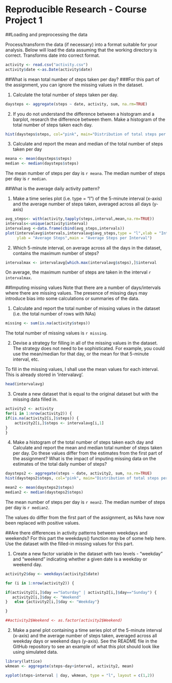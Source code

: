 Reproducible Research - Course Project 1
=========================================

##Loading and preprocessing the data

Process/transform the data (if necessary) into a format suitable for your analysis. Below will load the data assuming that the working directory is correct. Transforms date into correct format.

```{r, echo=TRUE}
activity <- read.csv("activity.csv")
activity$date <-as.Date(activity$date)
```


##What is mean total number of steps taken per day?
###For this part of the assignment, you can ignore the missing values in the dataset.

1. Calculate the total number of steps taken per day.
```{r, echo=TRUE}
daysteps <- aggregate(steps ~ date, activity, sum, na.rm=TRUE)

```


2. If you do not understand the difference between a histogram and a barplot, research the difference between them. Make a histogram of the total number of steps taken each day. 
```{r, echo=TRUE}
hist(daysteps$steps, col="pink", main="Distribution of total steps per day", xlab="Number of steps")

```

3. Calculate and report the mean and median of the total number of steps taken per day

```{r, echo=TRUE}
meana <- mean(daysteps$steps)
median <- median(daysteps$steps)

```
The mean number of steps per day is `r meana`. The median number of steps per day is `r median`.


##What is the average daily activity pattern?

1. Make a time series plot (i.e. type = "l") of the 5-minute interval (x-axis) and the average number of steps taken, averaged across all days (y-axis)
```{r, echo=TRUE}

avg_steps<- with(activity,tapply(steps,interval,mean,na.rm=TRUE))
intervals<-unique(activity$interval)
intervalavg <-data.frame(cbind(avg_steps,intervals))
plot(intervalavg$intervals,intervalavg$avg_steps,type = "l",xlab = "Intervals",
     ylab = "Average Steps",main = "Average Steps per Interval")


```


2. Which 5-minute interval, on average across all the days in the dataset, contains the maximum number of steps?

```{r, echo=TRUE}
intervalmax <- intervalavg[which.max(intervalavg$steps),]$interval

```
On average, the maximum number of steps are taken in the interval `r intervalmax`. 




##Imputing missing values
Note that there are a number of days/intervals where there are missing values. The presence of missing days may introduce bias into some calculations or summaries of the data.

1. Calculate and report the total number of missing values in the dataset (i.e. the total number of rows with NAs)
```{r, echo=TRUE}
missing <- sum(is.na(activity$steps))

```
The total number of missing values is `r missing`. 


2. Devise a strategy for filling in all of the missing values in the dataset. The strategy does not need to be sophisticated. For example, you could use the mean/median for that day, or the mean for that 5-minute interval, etc.

To fill in the missing values, I shall use the mean values for each interval. This is already stored in 'intervalavg'.

```{r, echo=TRUE}
head(intervalavg)
```



3. Create a new dataset that is equal to the original dataset but with the missing data filled in.

```{r, echo=TRUE}
activity2 <- activity
for(i in 1:nrow(activity2)) {
if(is.na(activity2[i,]$steps)) {
    activity2[i,]$steps <- intervalavg[i,1]
}
}

```

4. Make a histogram of the total number of steps taken each day and Calculate and report the mean and median total number of steps taken per day. Do these values differ from the estimates from the first part of the assignment? What is the impact of imputing missing data on the estimates of the total daily number of steps?
```{r, echo=TRUE}
daysteps2 <- aggregate(steps ~ date, activity2, sum, na.rm=TRUE)
hist(daysteps2$steps, col="pink", main="Distribution of total steps per day", xlab="Number of steps")

mean2 <- mean(daysteps2$steps)
median2 <- median(daysteps2$steps)

```

The mean number of steps per day is `r mean2`. The median number of steps per day is `r median2`.

The values do differ from the first part of the assignment, as NAs have now been replaced with positive values. 


##Are there differences in activity patterns between weekdays and weekends?
For this part the weekdays() function may be of some help here. Use the dataset with the filled-in missing values for this part.

1. Create a new factor variable in the dataset with two levels - "weekday" and "weekend" indicating whether a given date is a weekday or weekend day.

```{r, echo=TRUE}
activity2$day <- weekdays(activity2$date)

```

```{r, echo=TRUE}
for (i in 1:nrow(activity2)) {

if(activity2[i,]$day =="Saturday" | activity2[i,]$day=="Sunday") {
   activity2[i,]$day <- "Weekend"
}   else {activity2[i,]$day <- "Weekday"}

}

##activity2$Weekend <- as.factor(activity2$Weekend)
```

2. Make a panel plot containing a time series plot of the 5-minute interval (x-axis) and the average number of steps taken, averaged across all weekday days or weekend days (y-axis). See the README file in the GitHub repository to see an example of what this plot should look like using simulated data.



```{r, echo=TRUE}
library(lattice)
wkmean <- aggregate(steps~day+interval, activity2, mean)
```

```{r, echo=TRUE}
xyplot(steps~interval | day, wkmean, type = "l", layout = c(1,2))
```